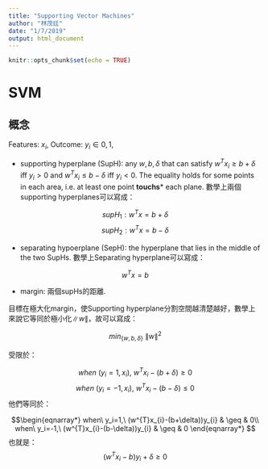 ```yaml
---
title: "Supporting Vector Machines"
author: "林茂廷"
date: "1/7/2019"
output: html_document
---
```


```r
knitr::opts_chunk$set(echo = TRUE)
```

# SVM 

## 概念

Features: $x_i$, Outcome: $y_i\in {0,1}$, 

  * supporting hyperplane (SupH): any $w,b,\delta$ that can satisfy $w^Tx_i\geq b+\delta$ iff $y_i>0$ and $w^Tx_i\leq b-\delta$ iff $y_i<0$. The equality holds for some points in each area, i.e. at least one point **touchs*** each plane. 數學上兩個supporting hyperplanes可以寫成：
  
  $$supH_1: w^Tx=b+\delta$$
  $$supH_2: w^Tx=b-\delta$$
  
  * separating hypoerplane (SepH): the hyperplane that lies in the middle of the two SupHs. 數學上Separating hyperplane可以寫成：
  
  $$w^Tx=b$$
  
  * margin: 兩個supHs的距離. 
  
目標在極大化margin，使Supporting hyperplane分割空間越清楚越好，數學上來說它等同於極小化$\|w\|$，故可以寫成：

$$min_{\{w,b,\delta\}}\ \|w\|^2$$

受限於：

$$when\ (y_i=1,x_i),\ w^Tx_i-(b+\delta)\geq 0$$
$$when\ (y_i=-1,x_i),\ w^Tx_i-(b-\delta)\leq 0$$
他們等同於：

$$\begin{eqnarray*}
when\ y_i=1,\ (w^{T}x_{i}-(b+\delta))y_{i} & \geq & 0\\
when\ y_i=-1,\ (w^{T}x_{i}-(b-\delta))y_{i} & \geq & 0
\end{eqnarray*}
$$
也就是：
$$(w^Tx_i-b)y_i+\delta \geq 0$$